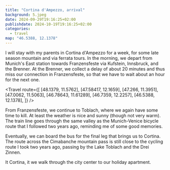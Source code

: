 ```yaml
---
title: "Cortina d'Ampezzo, arrival"
background: 5.jpeg
date: 2024-09-29T19:16:25+02:00
publishdate: 2024-10-19T19:16:25+02:00
categories:
  - travel
map: "46.5388, 12.1378"
---
```


I will stay with my parents in Cortina d'Ampezzo for a week, for some late season
mountain and via ferrata tours. In the morning, we depart from Munich's East
station towards Franzensfeste via Kufstein, Innsbruck, and the Brenner.
At the Brenner, we collect a delay of about 20 minutes and thus miss our
connection in Franzensfeste, so that we have to wait about an hour for the next
one.

<Travel
  route={[
    [48.1379, 11.5762],
    [47.58417, 12.1659],
    [47.266, 11.3951],
    [47.0062, 11.5063],
    [46.78643, 11.61289],
    [46.7359, 12.2257],
    [46.5388, 12.1378],
  ]}
/>

From Franzensfeste, we continue to Toblach, where we again have some time to
kill. At least the weather is nice and sunny (though not very warm). The train
line goes through the same valley as the Munich-Venice bicycle route
that <Link to="/posts/220509-muenchen-venedig-day-4/">I followed two years
ago</Link>, reminding me of some good memories.

<Gallery>
  <Rimg src="1.jpeg" caption="Waiting for the connecting bus." />
  <Rimg src="2.jpeg" caption="The mountains around Toblach." />
</Gallery>

Eventually, we can board the bus for the final leg that brings us to Cortina.
The route across the Cimabanche mountain pass is still close <Link
to="/posts/220510-muenchen-venedig-day-5/">to the cycling route I took two years
ago</Link>, passing by the Lake Toblach and the Drei Zinnen.

<Rimg src="3.jpeg" caption="The Drei Zinnen, this time with less snow." />

It Cortina, it we walk through the city center to our holiday apartment.

<Gallery>
  <Rimg src="4.jpeg" alt="Cortina" />
  <Rimg src="5.jpeg" alt="Cortina" />
</Gallery>

<Nextday />

